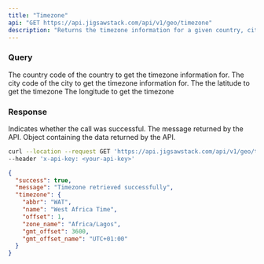 ```yaml
---
title: "Timezone"
api: "GET https://api.jigsawstack.com/api/v1/geo/timezone"
description: "Returns the timezone information for a given country, city or coordinate."
---
```


### Query

<ParamField query="country_code" type="string">
  The country code of the country to get the timezone information for.
</ParamField>

<ParamField query="city_code" type="string">
  The city code of the city to get the timezone information for.
</ParamField>

<ParamField query="lat" type="string">
  The the latitude to get the timezone
</ParamField>

<ParamField query="lng" type="string">
  The longitude to get the timezone
</ParamField>

<Snippet file="header.mdx" />

### Response

<ResponseField name="success" type="boolean">
  Indicates whether the call was successful.
</ResponseField>

<ResponseField name="message" type="string">
  The message returned by the API.
</ResponseField>

<ResponseField name="timezone" type="object">
  Object containing the data returned by the API.
</ResponseField>

<RequestExample>

```bash Example Request
curl --location --request GET 'https://api.jigsawstack.com/api/v1/geo/timezone' \
--header 'x-api-key: <your-api-key>'
```

</RequestExample>

<ResponseExample>

```json Response
{
  "success": true,
  "message": "Timezone retrieved successfully",
  "timezone": {
    "abbr": "WAT",
    "name": "West Africa Time",
    "offset": 1,
    "zone_name": "Africa/Lagos",
    "gmt_offset": 3600,
    "gmt_offset_name": "UTC+01:00"
  }
}
```

</ResponseExample>
